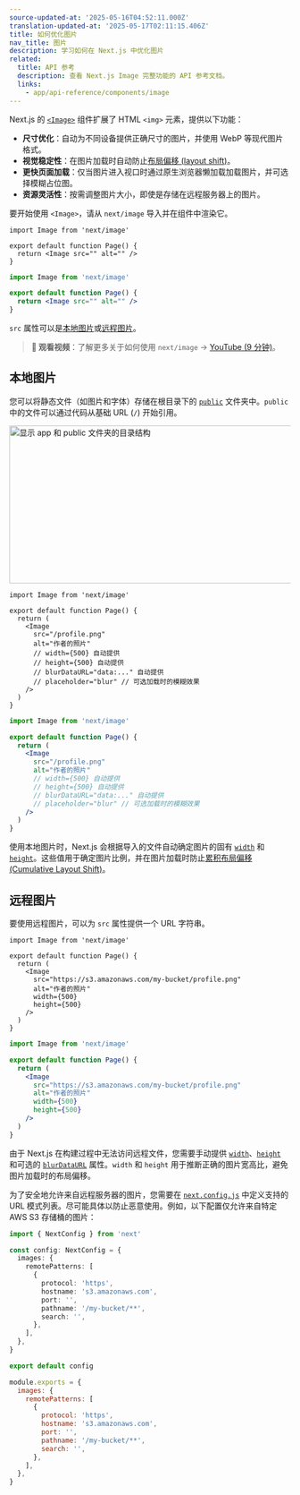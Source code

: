 ```yaml
---
source-updated-at: '2025-05-16T04:52:11.000Z'
translation-updated-at: '2025-05-17T02:11:15.406Z'
title: 如何优化图片
nav_title: 图片
description: 学习如何在 Next.js 中优化图片
related:
  title: API 参考
  description: 查看 Next.js Image 完整功能的 API 参考文档。
  links:
    - app/api-reference/components/image
---
```


Next.js 的 [`<Image>`](/docs/app/api-reference/components/image) 组件扩展了 HTML `<img>` 元素，提供以下功能：

- **尺寸优化**：自动为不同设备提供正确尺寸的图片，并使用 WebP 等现代图片格式。
- **视觉稳定性**：在图片加载时自动防止[布局偏移 (layout shift)](https://web.dev/articles/cls)。
- **更快页面加载**：仅当图片进入视口时通过原生浏览器懒加载加载图片，并可选择模糊占位图。
- **资源灵活性**：按需调整图片大小，即使是存储在远程服务器上的图片。

要开始使用 `<Image>`，请从 `next/image` 导入并在组件中渲染它。

```tsx filename="app/page.tsx" switcher
import Image from 'next/image'

export default function Page() {
  return <Image src="" alt="" />
}
```

```jsx filename="app/page.js" switcher
import Image from 'next/image'

export default function Page() {
  return <Image src="" alt="" />
}
```

`src` 属性可以是[本地图片](#local-images)或[远程图片](#remote-images)。

> **🎥 观看视频**：了解更多关于如何使用 `next/image` → [YouTube (9 分钟)](https://youtu.be/IU_qq_c_lKA)。

## 本地图片

您可以将静态文件（如图片和字体）存储在根目录下的 [`public`](/docs/app/api-reference/file-conventions/public-folder) 文件夹中。`public` 中的文件可以通过代码从基础 URL (`/`) 开始引用。

<Image
  alt="显示 app 和 public 文件夹的目录结构"
  srcLight="/docs/light/public-folder.png"
  srcDark="/docs/dark/public-folder.png"
  width="1600"
  height="282"
/>

```tsx filename="app/page.tsx" switcher
import Image from 'next/image'

export default function Page() {
  return (
    <Image
      src="/profile.png"
      alt="作者的照片"
      // width={500} 自动提供
      // height={500} 自动提供
      // blurDataURL="data:..." 自动提供
      // placeholder="blur" // 可选加载时的模糊效果
    />
  )
}
```

```jsx filename="app/page.js" switcher
import Image from 'next/image'

export default function Page() {
  return (
    <Image
      src="/profile.png"
      alt="作者的照片"
      // width={500} 自动提供
      // height={500} 自动提供
      // blurDataURL="data:..." 自动提供
      // placeholder="blur" // 可选加载时的模糊效果
    />
  )
}
```

使用本地图片时，Next.js 会根据导入的文件自动确定图片的固有 [`width`](/docs/app/api-reference/components/image#width-and-height) 和 [`height`](/docs/app/api-reference/components/image#width-and-height)。这些值用于确定图片比例，并在图片加载时防止[累积布局偏移 (Cumulative Layout Shift)](https://web.dev/articles/cls)。

## 远程图片

要使用远程图片，可以为 `src` 属性提供一个 URL 字符串。

```tsx filename="app/page.tsx" switcher
import Image from 'next/image'

export default function Page() {
  return (
    <Image
      src="https://s3.amazonaws.com/my-bucket/profile.png"
      alt="作者的照片"
      width={500}
      height={500}
    />
  )
}
```

```jsx filename="app/page.js" switcher
import Image from 'next/image'

export default function Page() {
  return (
    <Image
      src="https://s3.amazonaws.com/my-bucket/profile.png"
      alt="作者的照片"
      width={500}
      height={500}
    />
  )
}
```

由于 Next.js 在构建过程中无法访问远程文件，您需要手动提供 [`width`](/docs/app/api-reference/components/image#width-and-height)、[`height`](/docs/app/api-reference/components/image#width-and-height) 和可选的 [`blurDataURL`](/docs/app/api-reference/components/image#blurdataurl) 属性。`width` 和 `height` 用于推断正确的图片宽高比，避免图片加载时的布局偏移。

为了安全地允许来自远程服务器的图片，您需要在 [`next.config.js`](/docs/app/api-reference/config/next-config-js) 中定义支持的 URL 模式列表。尽可能具体以防止恶意使用。例如，以下配置仅允许来自特定 AWS S3 存储桶的图片：

```ts filename="next.config.ts" switcher
import { NextConfig } from 'next'

const config: NextConfig = {
  images: {
    remotePatterns: [
      {
        protocol: 'https',
        hostname: 's3.amazonaws.com',
        port: '',
        pathname: '/my-bucket/**',
        search: '',
      },
    ],
  },
}

export default config
```

```js filename="next.config.js" switcher
module.exports = {
  images: {
    remotePatterns: [
      {
        protocol: 'https',
        hostname: 's3.amazonaws.com',
        port: '',
        pathname: '/my-bucket/**',
        search: '',
      },
    ],
  },
}
```
